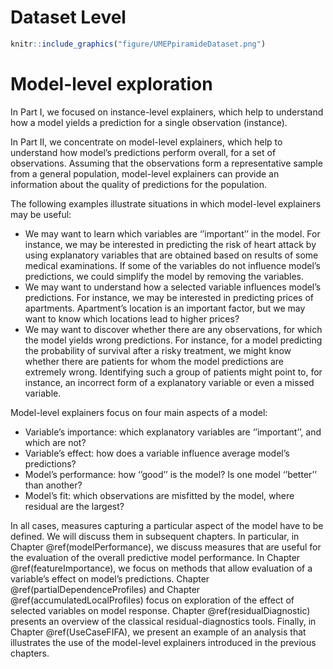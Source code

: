 # Dataset Level {-}

```r
knitr::include_graphics("figure/UMEPpiramideDataset.png")
```

# Model-level exploration {#modelLevelExploration}

In Part I, we focused on instance-level explainers, which help to understand how a model yields a prediction for a single observation (instance). 

In Part II, we concentrate on model-level explainers, which help to understand how model's predictions perform overall, for a set of observations. Assuming that the observations form a representative sample from a general population, model-level explainers can provide an information about the quality of predictions for the population.

The following examples illustrate situations in which model-level explainers may be useful:

* We may want to learn which variables are ''important'' in the model. For instance, we may be interested in predicting the risk of heart attack by using explanatory variables that are obtained based on results of some medical examinations. If some of the variables do not influence model's predictions, we could simplify the model by removing the variables.
* We may want to understand how a selected variable influences model's predictions. For instance, we may be interested in predicting prices of apartments. Apartment's location is an important factor, but we may want to know which locations lead to higher prices? 
* We may want to discover whether there are any observations, for which the model yields wrong predictions. For instance, for a model predicting the probability of survival after a risky treatment, we might know whether there are patients for whom the model predictions are extremely wrong. Identifying such a group of patients might point to, for instance, an incorrect form of a explanatory variable or even a missed variable. 

Model-level explainers focus on four main aspects of a model:

* Variable's importance: which explanatory variables are ''important'', and which are not?
* Variable's effect: how does a variable influence average model's predictions? 
* Model's performance: how ''good'' is the model? Is one model ''better'' than another?
* Model's fit: which observations are misfitted by the model, where residual are the largest? 

In all cases, measures capturing a particular aspect of the model have to be defined. We will discuss them in subsequent chapters. In particular, in Chapter \@ref(modelPerformance), we discuss measures that are useful for the evaluation of the overall predictive model performance. In Chapter \@ref(featureImportance), we focus on methods that allow evaluation of a variable's effect on model's predictions. Chapter \@ref(partialDependenceProfiles) and Chapter \@ref(accumulatedLocalProfiles) focus on exploration of the effect of selected variables on model response. Chapter \@ref(residualDiagnostic) presents an overview of the classical residual-diagnostics tools. Finally, in Chapter \@ref(UseCaseFIFA), we present an example of an analysis that illustrates the use of the model-level explainers introduced in the previous chapters. 

